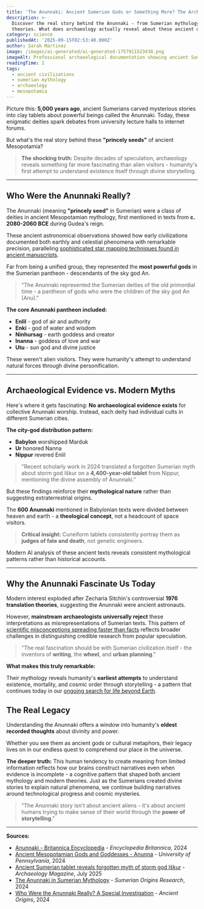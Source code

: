 ```yaml
---
title: 'The Anunnaki: Ancient Sumerian Gods or Something More? The Archaeological Truth'
description: >-
  Discover the real story behind the Anunnaki - from Sumerian mythology to modern
  theories. What does archaeology actually reveal about these ancient deities?
category: science
publishedAt: '2025-09-15T02:53:40.000Z'
author: Sarah Martinez
image: /images/ai-generated/ai-generated-1757911523438.png
imageAlt: Professional archaeological documentation showing ancient Sumerian cuneiform tablets and Mesopotamian artifacts in museum-quality lighting, representing scientific research into early civilization and mythology
readingTime: 2
tags:
  - ancient civilizations
  - sumerian mythology
  - archaeology
  - mesopotamia
---
```


Picture this: **5,000 years ago**, ancient Sumerians carved mysterious stories into clay tablets about powerful beings called the Anunnaki. Today, these enigmatic deities spark debates from university lecture halls to internet forums.

But what's the real story behind these **"princely seeds"** of ancient Mesopotamia?

> **The shocking truth:** Despite decades of speculation, archaeology reveals something far more fascinating than alien visitors - humanity's first attempt to understand existence itself through divine storytelling.

---

## Who Were the Anunnaki Really?

The Anunnaki (meaning **"princely seed"** in Sumerian) were a class of deities in ancient Mesopotamian mythology, first mentioned in texts from **c. 2080-2060 BCE** during Gudea's reign.

These ancient astronomical observations showed how early civilizations documented both earthly and celestial phenomena with remarkable precision, paralleling [sophisticated star mapping techniques found in ancient manuscripts](../space/500-year-old-manuscript-reveals-ancient-astronomy-knowledge).

Far from being a unified group, they represented the **most powerful gods** in the Sumerian pantheon - descendants of the sky god An.

> "The Anunnaki represented the Sumerian deities of the old primordial time - a pantheon of gods who were the children of the sky god An (Anu)."

**The core Anunnaki pantheon included:**

- **Enlil** - god of air and authority
- **Enki** - god of water and wisdom
- **Ninhursag** - earth goddess and creator
- **Inanna** - goddess of love and war
- **Utu** - sun god and divine justice

These weren't alien visitors. They were humanity's attempt to understand natural forces through divine personification.

---

## Archaeological Evidence vs. Modern Myths

Here's where it gets fascinating: **No archaeological evidence exists** for collective Anunnaki worship. Instead, each deity had individual cults in different Sumerian cities.

**The city-god distribution pattern:**

- **Babylon** worshipped Marduk
- **Ur** honored Nanna
- **Nippur** revered Enlil

> "Recent scholarly work in 2024 translated a forgotten Sumerian myth about storm god Iškur on a **4,400-year-old tablet** from Nippur, mentioning the divine assembly of Anunnaki."

But these findings reinforce their **mythological nature** rather than suggesting extraterrestrial origins.

The **600 Anunnaki** mentioned in Babylonian texts were divided between heaven and earth - a **theological concept**, not a headcount of space visitors.

> **Critical insight:** Cuneiform tablets consistently portray them as **judges of fate and death**, not genetic engineers.

Modern AI analysis of these ancient texts reveals consistent mythological patterns rather than historical accounts.

---

## Why the Anunnaki Fascinate Us Today

Modern interest exploded after Zecharia Sitchin's controversial **1976 translation theories**, suggesting the Anunnaki were ancient astronauts.

However, **mainstream archaeologists universally reject** these interpretations as misrepresentations of Sumerian texts. This pattern of [scientific misconceptions spreading faster than facts](../psychology/your-brain-lies-to-you-cognitive-biases-2025) reflects broader challenges in distinguishing credible research from popular speculation.

> "The real fascination should be with Sumerian civilization itself - the inventors of **writing**, the **wheel**, and **urban planning**."

**What makes this truly remarkable:**

Their mythology reveals humanity's **earliest attempts** to understand existence, mortality, and cosmic order through storytelling - a pattern that continues today in our [ongoing search for life beyond Earth](../space/nasa-mars-emergency-discovery-biosignature).

## The Real Legacy

Understanding the Anunnaki offers a window into humanity's **oldest recorded thoughts** about divinity and power.

Whether you see them as ancient gods or cultural metaphors, their legacy lives on in our endless quest to comprehend our place in the universe.

**The deeper truth:** This human tendency to create meaning from limited information reflects how our brains construct narratives even when evidence is incomplete - a cognitive pattern that shaped both ancient mythology and modern theories. Just as the Sumerians created divine stories to explain natural phenomena, we continue building narratives around technological progress and cosmic mysteries.

> "The Anunnaki story isn't about ancient aliens - it's about ancient humans trying to make sense of their world through the **power of storytelling**."

---

**Sources:**

- [Anunnaki - Britannica Encyclopedia](https://www.britannica.com/topic/Anunnaki) - _Encyclopedia Britannica_, 2024
- [Ancient Mesopotamian Gods and Goddesses - Anunna](https://oracc.museum.upenn.edu/amgg/listofdeities/anunna/) - _University of Pennsylvania_, 2024
- [Ancient Sumerian tablet reveals forgotten myth of storm god Iškur](https://archaeologymag.com/2025/07/forgotten-sumerian-myth-of-storm-god-iskur/) - _Archaeology Magazine_, July 2025
- [The Anunnaki in Sumerian Mythology](https://www.sumerianorigins.com/post/the-anunnaki-in-sumerian-mythology-gods-origin-history) - _Sumerian Origins Research_, 2024
- [Who Were the Anunnaki Really? A Special Investigation](https://www.ancient-origins.net/news-history-archaeology-myths-legends/anunnaki-true-identity-0021887) - _Ancient Origins_, 2024
